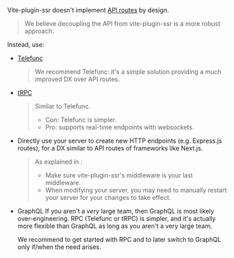 
Vite-plugin-ssr doesn't implement [API routes](https://nextjs.org/docs/api-routes/introduction) by design.

> We believe decoupling the API from vite-plugin-ssr is a more robust approach.

Instead, use:

- [Telefunc](https://telefunc.com)
  > We recommend Telefunc: it's a simple solution providing a much improved DX over API routes.
- [tRPC](https://trpc.io/)
  > Similar to Telefunc.
  >  - Con: Telefunc is simpler.
  >  - Pro: supports real-time endpoints with websockets.
- Directly use your server to create new HTTP endpoints (e.g. Express.js routes), for a DX similar to API routes of frameworks like Next.js.
  > As explained in <Link href="/renderPage" />:
  >   - Make sure vite-plugin-ssr's middleware is your last middleware.
  >   - When modifying your server, you may need to manually restart your server for your changes to take effect.
- GraphQL
  <Warning>
    If you aren't a *very* large team, then GraphQL is most likely over-engineering. RPC (Telefunc or tRPC) is simpler, and
    it's actually more flexible than GraphQL as long as you aren't a very large team.

    We recommend to get started with RPC and to later switch to GraphQL only if/when the need arises.
  </Warning>
